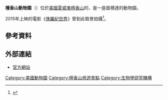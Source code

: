 {{Infobox zoo
|zoo_name=Honolulu Zoo
|image=
|image caption=
|location=[[美國|美國]][[夏威夷|夏威夷]][[檀香山|檀香山]]
|area={{Convert|42.5|acre}}<ref>{{cite web |url=http://www.honoluluzoo.org/about-us/about-honolulu-zoo.html |language=en |title=About the Honolulu Zoo |publisher=檀香山動物園 |date= |accessdate=2015-10-01 |deadurl=yes |archiveurl=https://web.archive.org/web/20151018025727/http://www.honoluluzoo.org/about-us/about-honolulu-zoo.html |archivedate=2015-10-18 }}</ref>
|coordinates={{Coord|21.2709|-157.8192|type:landmark_region:US-HI|display=inline,title}}
|num_animals=
|members=
|annual_visitors=
|website={{URL|http://www.honoluluzoo.org}}
}}
'''檀香山動物園'''（{{lang-en|Honolulu Zoo}}）位於[[美國|美國]][[夏威夷|夏威夷]][[檀香山|檀香山]]的{{tsl|en|Kapiolani Park|卡皮歐拉尼公園}}，是一座面積達{{Convert|42.5|acre}}的動物園。

2015年上映的電影《[[侏羅紀世界|侏羅紀世界]]》曾到此取景拍攝<ref>{{cite web |url= http://www.dailymail.co.uk/tvshowbiz/article-2602363/Bollywood-actor-Irrfan-Khan-pictured-set-Jurassic-World-filming-kicks-Hawaii-action-movie-sequel.html |title= Bollywood actor Irrfan Khan pictured on set of Jurassic World as filming kicks off in Hawaii on action movie sequel |language= en |work= Daily Mail |location= London |date= 2014-11-04 |accessdate= 2015-10-01 |first= Sarah |last= Bull |archive-date= 2014-04-11 |archive-url= https://archive.is/20140411115223/http://www.dailymail.co.uk/tvshowbiz/article-2602363/Bollywood-actor-Irrfan-Khan-pictured-set-Jurassic-World-filming-kicks-Hawaii-action-movie-sequel.html |dead-url= no }}</ref>。

== 參考資料 ==
{{Reflist}}

== 外部連結 ==
{{Commons category|Honolulu Zoo}}
* [http://www.honoluluzoo.org 官方網站]{{En icon}}

{{夏威夷的動物園}}

[[Category:美國動物園|Category:美國動物園]]
[[Category:檀香山旅遊景點|Category:檀香山旅遊景點]]
[[Category:生物學研究機構|Category:生物學研究機構]]